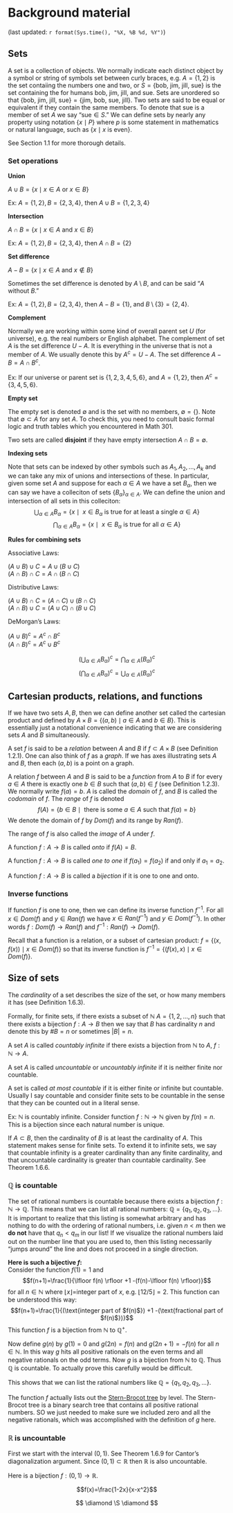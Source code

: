 # Background material

(last updated: `r format(Sys.time(), "%X, %B %d, %Y")`)

## Sets

A set is a collection of objects. We normally indicate each distinct object by a symbol or string of symbols set between curly braces, e.g. $A=\{1,2\}$ is the set contaiing the numbers one and two, or $S=\{\text{bob, jim, jill, sue}\}$ is the set containing the for humans bob, jim, jill, and sue. Sets are unordered so that $\{\text{bob, jim, jill, sue}\}=\{\text{jim, bob, sue, jill}\}$. Two sets are said to be equal or equivalent if they contain the same members. To denote that sue is a member of set $A$ we say "$\text{sue}\in S$." We can define sets by nearly any property using notation $\{x\mid P\}$ where $p$ is some statement in mathematics or natural language, such as $\{x\mid x \text{ is even}\}$.

See Section 1.1 for more thorough details.


### Set operations

**Union**

$A\cup B=\{x\mid x\in A \text{ or } x\in B\}$

Ex: $A=\{1,2\},B=\{2,3,4\}$, then $A\cup B=\{1,2,3,4\}$

**Intersection**

$A\cap B=\{x\mid x\in A \text{ and } x\in B\}$

Ex: $A=\{1,2\},B=\{2,3,4\}$, then $A\cap B=\{2\}$

**Set difference**

$A-B=\{x\mid x\in A \text{ and } x\not\in B\}$

Sometimes the set difference is denoted by $A\setminus B$, and can be said "$A$ without $B$."

Ex: $A=\{1,2\},B=\{2,3,4\}$, then $A- B=\{1\}$, and $B\setminus\{3\}=\{2,4\}$.

**Complement**

Normally we are working within some kind of overall parent set $U$ (for universe), e.g. the real numbers or English alphabet. The complement of set $A$ is the set difference $U-A$. It is everything in the universe that is not a member of $A$. We usually denote this by $A^c=U-A$. The set difference $A-B=A\cap B^c$.

Ex: If our universe or parent set is $\{1,2,3,4,5,6\}$, and $A=\{1,2\}$, then $A^c=\{3,4,5,6\}$.


**Empty set**

The empty set is denoted $\emptyset$ and is the set with no members, $\emptyset=\{\}$. Note that $\emptyset\subset A$ for any set $A$. To check this, you need to consult basic formal logic and truth tables which you encountered in Math 301.

Two sets are called **disjoint** if they have empty intersection $A\cap B=\emptyset$.

**Indexing sets**

Note that sets can be indexed by other symbols such as $A_1,A_2,\ldots, A_k$ and we can take any mix of unions and intersections of these. In particular, given some set $A$ and suppose for each $\alpha\in A$ we have a set $B_\alpha$, then we can say we have a colleciton of sets $\{B_\alpha\}_{\alpha\in A}$. We can define the union and intersection of all sets in this colleciton:
$$\bigcup_{\alpha\in A} B_\alpha=\{x \mid \text{ $x\in B_\alpha$ is true for at least a single $\alpha\in A$}\}$$
$$\bigcap_{\alpha\in A} B_\alpha=\{x \mid \text{ $x\in B_\alpha$ is true for all $\alpha\in A$}\}$$

**Rules for combining sets**


Associative Laws:

$(A\cup B)\cup C = A\cup (B\cup C)$<br>
$(A\cap B)\cap C = A\cap (B\cap C)$

Distributive Laws:

$(A\cup B)\cap C = (A\cap C)\cup (B\cap C)$<br>
$(A\cap B)\cup C = (A\cup C)\cap (B\cup C)$

DeMorgan's Laws:

$(A\cup B)^c=A^c \cap B^c$ <br>
$(A\cap B)^c=A^c \cup B^c$

$$\left(\bigcup_{\alpha\in A} B_\alpha\right)^c=\bigcap_{\alpha\in A} (B_\alpha)^c$$
$$\left(\bigcap_{\alpha\in A} B_\alpha\right)^c=\bigcup_{\alpha\in A} (B_\alpha)^c$$

<!-- Inclusion/exclusion rules (for size of sets): -->

<!-- $|A\cup B| =|A|+|B|-|A\cap B|$<br> -->
<!-- $\begin{aligned} -->
<!-- |A\cup B\cup C| =&|A|+|B|+|C|\\ -->
<!-- &-|A\cap B|-|A\cap C|-|B\cap C|\\ -->
<!-- &+|A\cap B\cap C| -->
<!-- \end{aligned}$ -->

<!-- $$ -->
<!-- \left|\bigcup_{k=1}^\infty A_k\right| -->
<!-- =\sum_{k=1}^n|A_k|-\sum_{1\leq i<j\leq n}|A_i\cap A_j| -->
<!-- +\sum_{1\leq i<j<k\leq n}|A_i\cap A_j\cap A_k| -->
<!-- +\cdots +(-1)^{n-1}|A_1\cap\cdots \cap A_n| -->
<!-- $$ -->

<!-- Note that $|A|$ denotes the size of set $A$, which is the number of outcomes in the set.  -->

## Cartesian products, relations, and functions

If we have two sets $A,B$, then we can define another set called the cartesian product and defined by $A\times B=\{(a,b)\mid a\in A \text{ and } b\in B\}$. This is essentially just a notational convenience indicating that we are considering sets $A$ and $B$ simultaneously.

A set $f$ is said to be a *relation* between $A$ and $B$ if  $f\subset A\times B$ (see Definition 1.2.1). One can also think of $f$ as a *graph*. If we has axes illustrating sets $A$ and $B$, then each $(a,b)$ is a point on a graph.

A relation $f$ between $A$ and $B$ is said to be a *function* from $A$ to $B$ if for every $a\in A$ there is exactly one $b\in B$ such that $(a,b)\in f$ (see Definition 1.2.3). We normally write $f(a)=b$. $A$ is called the *domain* of $f$, and $B$ is called the *codomain* of $f$. The *range* of $f$ is denoted 
$$f(A)=\{b\in B\mid \text{ there is some } a\in A \text{ such that } f(a)=b\}$$
We denote the domain of $f$ by $Dom(f)$ and its range by $Ran(f)$. 

The range of $f$ is also called the *image* of $A$ under $f$.

A function $f: A\rightarrow B$ is called *onto* if $f(A)=B$.

A function $f: A\rightarrow B$ is called *one to one* if $f(a_1)=f(a_2)$ if and only if $a_1=a_2$.

A function $f: A\rightarrow B$ is called a *bijection* if it is one to one and onto.

### Inverse functions

If function $f$ is one to one, then we can define its inverse function $f^{-1}$. For all $x\in Dom(f)$ and $y\in Ran(f)$ we have $x\in Ran(f^{-1})$ and $y\in Dom(f^{-1})$. In other words $f:Dom(f)\rightarrow Ran(f)$ and $f^{-1}:Ran(f)\rightarrow Dom(f)$. 

Recall that a function is a relation, or a subset of cartesian product: $f=\{(x,f(x)) \mid x\in Dom(f)\}$ so that its inverse function is $f^{-1}=\{(f(x),x) \mid x\in Dom(f)\}$.

## Size of sets

The *cardinality* of a set describes the size of the set, or how many members it has (see Definition 1.6.3). 

Formally, for finite sets, if there exists a subset of $\mathbb N$ $A=\{1,2,\ldots,n\}$ such that there exists a bijection $f:A\rightarrow B$ then we say that $B$ has cardinality $n$ and denote this by $\# B=n$ or sometimes $|B|=n$. 

A set  $A$ is called *countably infinite* if there exists a bijection from $\mathbb N$ to $A$, $f:\mathbb N\rightarrow A$.

A set  $A$ is called *uncountable* or *uncountably infinite* if it is neither finite nor countable.

A set is called *at most countable* if it is either finite or infinite but countable. Usually I say countable and consider finite sets to be countable in the sense that they can be counted out in a literal sense.

Ex: $\mathbb N$ is countably infinite. Consider function $f:\mathbb N\rightarrow\mathbb N$ given by $f(n)=n$. This is a bijection since each natural number is unique.

If $A\subset B$, then the cardinality of $B$ is at least the cardinality of $A$. This statement makes sense for finite sets. To extend it to infinite sets, we say that countable infinity is a greater cardinality than any finite cardinality, and that uncountable cardinality is greater than countable cardinality. See Theorem 1.6.6.


### $\mathbb Q$ is countable

The set of rational numbers is countable because there exists a bijection $f:\mathbb N\rightarrow\mathbb Q$. This means that we can list all rational numbers: $\mathbb Q=\{q_1,q_2,q_3,\ldots\}$. It is important to realize that this listing is somewhat arbitrary and has nothing to do with the ordering of rational numbers, i.e. given $n<m$ then we **do not** have that $q_n<q_m$ in our list! If we visualize the rational numbers laid out on the number line that you are used to, then this listing necessarily "jumps around" the line and does not proceed in a single direction.

**Here is such a bijective $f$:**<br>
Consider the function $f(1)=1$ and 
$$f(n+1)=\frac{1}{\lfloor f(n) \rfloor +1 -(f(n)-\lfloor f(n) \rfloor)}$$
for all $n\in\mathbb N$ where $\lfloor x \rfloor=$integer part of $x$, e.g. $\lfloor 12/5 \rfloor=2$.
This function can be understood this way:
$$f(n+1)=\frac{1}{(\text{integer part of $f(n)$}) +1 -(\text{fractional part of $f(n)$})}$$
This function $f$ is a bijection from $\mathbb N$ to $\mathbb Q^+$.

Now define $g(n)$ by $g(1)=0$ and $g(2n)=f(n)$ and $g(2n+1)=-f(n)$ for all $n\in\mathbb N$. In this way $g$ hits all positive rationals on the even terms and all negative rationals on the odd terms. Now $g$ is a bijection from $\mathbb N$ to $\mathbb Q$. Thus $\mathbb Q$ is countable. To actually prove this carefully would be difficult.

This shows that we can list the rational numbers like $\mathbb Q=\{q_1,q_2,q_3,\ldots\}$. 

The function $f$ actually lists out the <a href="https://en.wikipedia.org/wiki/Stern%E2%80%93Brocot_tree">Stern-Brocot tree</a> by level. The Stern-Brocot tree is a binary search tree that contains all positive rational numbers. SO we just needed to make sure we included zero and all the negative rationals, which was accomplished with the definition of $g$ here.

### $\mathbb R$ is uncountable

First we start with the interval $(0,1)$. See Theorem 1.6.9 for Cantor's diagonalization argument. Since $(0,1)\subset \mathbb R$ then $\mathbb R$ is also uncountable.

Here is a bijection $f:(0,1)\rightarrow\mathbb R$.

$$f(x)=\frac{1-2x}{x-x^2}$$





\bigskip
\bigskip
\bigskip


$$
\diamond \S \diamond
$$






